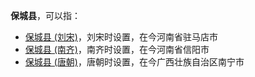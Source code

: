 '''保城县'''，可以指：
*[[保城县_(刘宋)|保城县 (刘宋)]]，刘宋时设置，在今河南省驻马店市
*[[保城县_(南齐)|保城县 (南齐)]]，南齐时设置，在今河南省信阳市
*[[保城县_(唐朝)|保城县 (唐朝)]]，唐朝时设置，在今广西壮族自治区南宁市

{{Disambig|B|Cat=三字中国县名消歧义}}